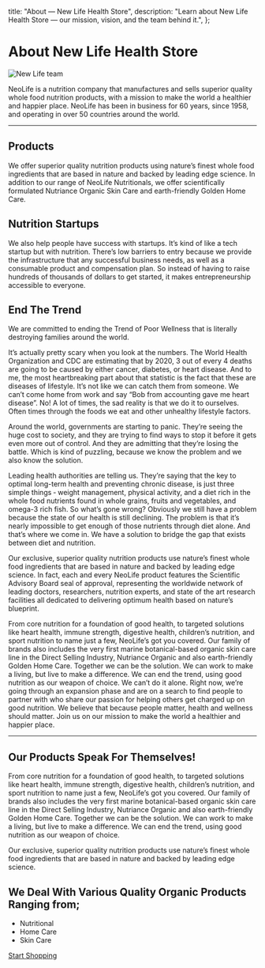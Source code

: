 
   title: "About — New Life Health Store",
   description:
      "Learn about New Life Health Store — our mission, vision, and the team behind it.",
};

# About New Life Health Store

<Image
   src={TeamImage}
   alt="New Life team"
   width={900}
   height={500}
   className="rounded-xl my-6"
   placeholder="blur"
/>

NeoLife is a nutrition company that manufactures and sells superior quality whole
food nutrition products, with a mission to make the world a healthier and happier
place. NeoLife has been in business for 60 years, since 1958, and operating in over
50 countries around the world.

---

## Products

We offer superior quality nutrition products using nature’s finest whole food ingredients
that are based in nature and backed by leading edge science. In addition to our range of
NeoLife Nutritionals, we offer scientifically formulated Nutriance Organic Skin Care and
earth-friendly Golden Home Care.

## Nutrition Startups

We also help people have success with startups. It’s kind of like a tech startup but with
nutrition. There’s low barriers to entry because we provide the infrastructure that any 
successful business needs, as well as a consumable product and compensation plan. So 
instead of having to raise hundreds of thousands of dollars to get started, it makes 
entrepreneurship accessible to everyone.

## End The Trend

We are committed to ending the Trend of Poor Wellness that is literally destroying families
 around the world.
 

It’s actually pretty scary when you look at the numbers.
The World Health Organization and CDC are estimating that by 2020, 3 out of every 4 deaths 
are going to be caused by either cancer, diabetes, or heart disease. And to me, the most 
heartbreaking part about that statistic is the fact that these are diseases of lifestyle. 
It’s not like we can catch them from someone. We can’t come home from work and say “Bob 
from accounting gave me heart disease”. No! A lot of times, the sad reality is that we 
do it to ourselves. Often times through the foods we eat and other unhealthy lifestyle factors.

Around the world, governments are starting to panic. They’re seeing the huge cost to society, 
and they are trying to find ways to stop it before it gets even more out of control. 
And they are admitting that they’re losing the battle. Which is kind of puzzling, 
because we know the problem and we also know the solution.
 

Leading health authorities are telling us. They’re saying that the key to optimal long-term health 
and preventing chronic disease, is just three simple things ‐ weight management, physical activity, 
and a diet rich in the whole food nutrients found in whole grains, fruits and vegetables, and 
omega-3 rich fish. So what’s gone wrong? Obviously we still have a problem because the state of 
our health is still declining. The problem is that it’s nearly impossible to get enough of those 
nutrients through diet alone. And that’s where we come in. We have a solution to bridge the gap 
that exists between diet and nutrition.

Our exclusive, superior quality nutrition products use nature’s finest whole food ingredients 
that are based in nature and backed by leading edge science.
In fact, each and every NeoLife product features the Scientific Advisory Board seal of approval, 
representing the worldwide network of leading doctors, researchers, nutrition experts, and state 
of the art research facilities all dedicated to delivering optimum health based on nature’s blueprint.
 

From core nutrition for a foundation of good health, to targeted solutions like heart health, 
immune strength, digestive health, children’s nutrition, and sport nutrition to name just a few, 
NeoLife’s got you covered. Our family of brands also includes the very first marine botanical-based 
organic skin care line in the Direct Selling Industry, Nutriance Organic and also earth-friendly 
Golden Home Care. Together we can be the solution. We can work to make a living, but live to make 
a difference. We can end the trend, using good nutrition as our weapon of choice. We can’t do it 
alone. Right now, we’re going through an expansion phase and are on a search to find people to 
partner with who share our passion for helping others get charged up on good nutrition. We believe 
that because people matter, health and wellness should matter. Join us on our mission to make the 
world a healthier and happier place.

---

## Our Products Speak For Themselves!

From core nutrition for a foundation of good health, to targeted solutions like heart health, 
immune strength, digestive health, children’s nutrition, and sport nutrition to name just a few, 
NeoLife’s got you covered. Our family of brands also includes the very first marine botanical-based 
organic skin care line in the Direct Selling Industry, Nutriance Organic and also earth-friendly 
Golden Home Care. Together we can be the solution. We can work to make a living, but live to make 
a difference. We can end the trend, using good nutrition as our weapon of choice.
 
Our exclusive, superior quality nutrition products use nature’s finest whole food ingredients 
that are based in nature and backed by leading edge science.

## We Deal With Various Quality Organic Products  Ranging from;

- Nutritional
- Home Care
- Skin Care

[Start Shopping](/products)